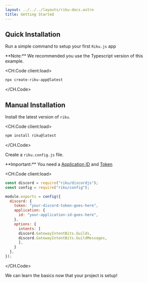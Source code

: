 ```yaml
---
layout: ../../../layouts/riku-docs.astro
title: Getting Started
---
```



## Quick Installation

Run a simple command to setup your first `Riku.js` app

<span class="tiny">
  **Note:** We recommended you use the Typescript version of this example.
</span>

<CH.Code client:load>
```powershell Terminal 
npx create-riku-app@latest
````
</CH.Code>

## Manual Installation

Install the latest version of `riku`.

<CH.Code client:load>
```powershell Terminal
npm install riku@latest
````

</CH.Code>

Create a `riku.config.js` file.

<span class="tiny">
  **Important:** You need a <u>Application ID</u> and <u>Token</u>
</span>

<CH.Code client:load>
```js riku.config.js 
const discord = require("riku/discordjs");
const config = require("riku/config");

module.exports = config({
  discord: {
    token: "your-discord-token-goes-here",
    application: {
      id: "your-application-id-goes-here",
    },
    options: {
      intents: [
      discord.GatewayIntentBits.Guilds,
      discord.GatewayIntentBits.GuildMessages,
      ],
    }
  },
});

```

</CH.Code>

<Next>We can learn the basics now that your project is setup!</Next>
<Next next="Basics" overwrite="/riku/docs/learn"></Next>
```
